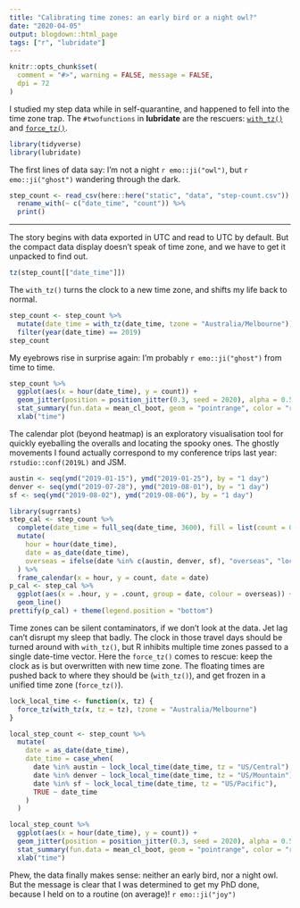 ```yaml
---
title: "Calibrating time zones: an early bird or a night owl?"
date: "2020-04-05"
output: blogdown::html_page
tags: ["r", "lubridate"]
---
```


```r
knitr::opts_chunk$set(
  comment = "#>", warning = FALSE, message = FALSE,
  dpi = 72
)
```

I studied my step data while in self-quarantine, and happened to fell into the time zone trap. The `#twofunctions` in **lubridate** are the rescuers: [`with_tz()`](https://lubridate.tidyverse.org/reference/with_tz.htm) and [`force_tz()`](https://lubridate.tidyverse.org/reference/force_tz.html).

```r
library(tidyverse)
library(lubridate)
```

The first lines of data say: I'm not a night `r emo::ji("owl")`, but `r emo::ji("ghost")` wandering through the dark.

```r
step_count <- read_csv(here::here("static", "data", "step-count.csv")) %>% 
  rename_with(~ c("date_time", "count")) %>% 
  print()
```

<hr>

The story begins with data exported in UTC and read to UTC by default. But the compact data display doesn't speak of time zone, and we have to get it unpacked to find out.

```r
tz(step_count[["date_time"]])
```

The `with_tz()` turns the clock to a new time zone, and shifts my life back to normal.

```r
step_count <- step_count %>% 
  mutate(date_time = with_tz(date_time, tzone = "Australia/Melbourne")) %>% 
  filter(year(date_time) == 2019)
step_count
```

My eyebrows rise in surprise again: I'm probably `r emo::ji("ghost")` from time to time.

```r
step_count %>% 
  ggplot(aes(x = hour(date_time), y = count)) +
  geom_jitter(position = position_jitter(0.3, seed = 2020), alpha = 0.5) +
  stat_summary(fun.data = mean_cl_boot, geom = "pointrange", color = "red") +
  xlab("time")
```

The calendar plot (beyond heatmap) is an exploratory visualisation tool for quickly eyeballing the overalls and locating the spooky ones. The ghostly movements I found actually correspond to my conference trips last year: `rstudio::conf(2019L)` and JSM. 

```r
austin <- seq(ymd("2019-01-15"), ymd("2019-01-25"), by = "1 day")
denver <- seq(ymd("2019-07-28"), ymd("2019-08-01"), by = "1 day")
sf <- seq(ymd("2019-08-02"), ymd("2019-08-06"), by = "1 day")

library(sugrrants)
step_cal <- step_count %>% 
  complete(date_time = full_seq(date_time, 3600), fill = list(count = 0)) %>% 
  mutate(
    hour = hour(date_time), 
    date = as_date(date_time),
    overseas = ifelse(date %in% c(austin, denver, sf), "overseas", "local")
  ) %>% 
  frame_calendar(x = hour, y = count, date = date)
p_cal <- step_cal %>% 
  ggplot(aes(x = .hour, y = .count, group = date, colour = overseas)) +
  geom_line()
prettify(p_cal) + theme(legend.position = "bottom")
```

Time zones can be silent contaminators, if we don't look at the data. Jet lag can't disrupt my sleep that badly. The clock in those travel days should be turned around with `with_tz()`, but R inhibits multiple time zones passed to a single date-time vector. Here the `force_tz()` comes to rescue: keep the clock as is but overwritten with new time zone. The floating times are pushed back to where they should be (`with_tz()`), and get frozen in a unified time zone (`force_tz()`).

```r
lock_local_time <- function(x, tz) {
  force_tz(with_tz(x, tz = tz), tzone = "Australia/Melbourne")
}

local_step_count <- step_count %>% 
  mutate(
    date = as_date(date_time),
    date_time = case_when(
      date %in% austin ~ lock_local_time(date_time, tz = "US/Central"),
      date %in% denver ~ lock_local_time(date_time, tz = "US/Mountain"),
      date %in% sf ~ lock_local_time(date_time, tz = "US/Pacific"),
      TRUE ~ date_time
    )
  )

local_step_count %>% 
  ggplot(aes(x = hour(date_time), y = count)) +
  geom_jitter(position = position_jitter(0.3, seed = 2020), alpha = 0.5) +
  stat_summary(fun.data = mean_cl_boot, geom = "pointrange", color = "red") +
  xlab("time")
```

Phew, the data finally makes sense: neither an early bird, nor a night owl. But the message is clear that I was determined to get my PhD done, because I held on to a routine (on average)! `r emo::ji("joy")`
